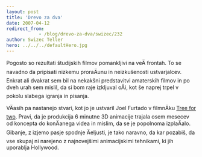 ```yaml
---
layout: post
title: 'Drevo za dva'
date: 2007-04-12
redirect_from: 
            - /blog/drevo-za-dva/swizec/232
author: Swizec Teller
hero: ../../../defaultHero.jpg
---
```

Pogosto so rezultati študijskih filmov pomankljivi na veÄ frontah. To se navadno da pripisati nizkemu proraÄunu in neizkušenosti ustvarjalcev. Enkrat ali dvakrat sem bil na nekakšni predstavitvi amaterskih filmov in po dveh urah sem mislil, da si bom raje izkljuval oÄi, kot še naprej trpel v pokolu slabega igranja in pisanja.

VÄasih pa nastanejo stvari, kot jo je ustvaril Joel Furtado v filmnÄku [Tree for two](http://joelfurtado.com/). Pravi, da je produkcija 6 minutne 3D animacije trajala osem mesecev od koncepta do konÄanega videa in mislim, da se je popolnoma izplaÄalo. Gibanje, z izjemo pasje spodnje Äeljusti, je tako naravno, da kar pozabiš, da vse skupaj ni narejeno z najnovejšimi animacijskimi tehnikami, ki jih uporablja Hollywood.